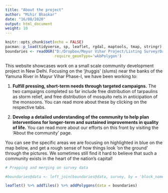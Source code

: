 ```yaml
---
title: "About the project"
author: "Mihir Bhaskar"
date: "16/08/2020"
output: html_document
weight: 10
---
```


```r
knitr::opts_chunk$set(echo = FALSE)
pacman::p_load(tidyverse, sp, leaflet, rgdal, maptools, tmap, stringr)
boundaries <- readOGR("D:/Dropbox/Mayur Vihar Project/Listing Survey/Data/Raw/Blocks for listing.kml",
                      require_geomType='wkbPolygon')


```

This website showcases work on a small scale community development project in New Delhi. Focusing on the 'jhuggis' (slums) near the banks of the Yamuna River in Mayur Vihar Phase-I, we have been working to:

1. **Fulfill pressing, short-term needs through targeted campaigns.** The two campaigns completed so far include free distribution of tarpaulins as storm relief, and free distribution of mosquito nets in anticipation of the monsoons. You can read more about these by clicking on the respective tabs.

2. **Develop a detailed understanding of the community to help plan interventions for longer-term and sustained improvements in quality of life.** You can read more about our efforts on this front by visiting the 'About the community' page.

You can see the specific areas we are focusing on highlighted in blue on the map below, and get a rough sense of how things look 'on the ground' through the pictures. We sometimes still find it hard to believe that such a community exists in the heart of the nation's capital! 


```r

# Prepping and merging on survey data

#boundaries@data <- left_join(boundaries@data, survey, by = 'block_name') 

leaflet() %>% addTiles() %>% addPolygons(data = boundaries)

```
